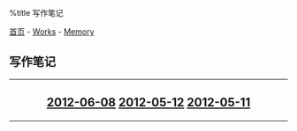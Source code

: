 %title 写作笔记

[[../../../index|首页]] - [[../../index|Works]] - [[../index|Memory]]
==写作笔记==
----
<center>
<h2>
[[2012-06-08|2012-06-08]]
[[2012-05-12|2012-05-12]]
[[2012-05-11|2012-05-11]]
</h2>
</center>
----
